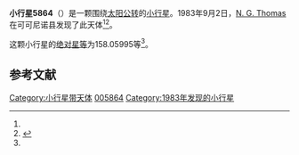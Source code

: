 {{Infobox planet
| bgcolour = #FFFFC0
| name = 5864 Montgolfier
| symbol = 
| image = 
| caption = 
| discovery = yes
| discovery_ref = 
| discoverer = [[N._G._Thomas|N. G. Thomas]]
| discovery_site = [[可可尼诺县|可可尼诺县]] 
| discovered = 1983年9月2日
| designations = yes
| mp_name = 
| named_after = 
| alt_names = 1983 RC4/ 1987 OF
| mp_category = [[主带小行星|主带小行星]]
| orbit_ref = <ref name="a">[http://ssd.jpl.nasa.gov/sbdb.cgi?sstr=5864 5864 Montgolfier] {{Wayback|url=http://ssd.jpl.nasa.gov/sbdb.cgi?sstr=5864 |date=20140928123258 }}，小行星數據庫瀏覽器（JPL Small-Body Database Browser）－[[美国国家航空航天局|美国国家航空航天局]]喷气推进实验室</ref>
| epoch = 2456400.5 (2013年4月18日更新)
| aphelion = {{convert|3.3816588|AU|km|3|abbr=on|lk=out}}
| perihelion = {{convert|1.7370468|AU|km|3|abbr=on}}
| semimajor = {{convert|2.5593528|AU|km|3|abbr=on}}
| eccentricity = 0.3212945
| period = 1495.524891 [[日|日]]<br />4.09[[儒略年|儒略年]]
| avg_speed = 
| inclination = 8.25155
| asc_node = 149.08046
| mean_anomaly = 
| arg_peri = 158.05995
| satellites = 
| physical_characteristics = yes
| dimensions = 
| mass = 
| density = 
| surface_grav = 
| escape_velocity = 
| sidereal_day = 
| axial_tilt = 
| pole_ecliptic_lat = 
| pole_ecliptic_lon = 
| albedo = 
| temperatures= 
| temp_name1 = 
| mean_temp_1 = 
| max_temp_1 = 
| temp_name2 = 
| max_temp_2 = 
| spectral_type = 
| abs_magnitude = 158.05995
}}

'''小行星5864'''（{{lang-en|5864 Montgolfier}}）是一颗围绕[[太阳|太阳]][[公转|公转]]的[[小行星|小行星]]。1983年9月2日，[[N._G._Thomas|N. G. Thomas]]在可可尼诺县发现了此天体<ref name="a" /><ref>{{cite news|title=小行星列表|url=http://cfa-www.harvard.edu/iau/lists/NumberedMPs.txt|accessdate=2013-07-08|newspaper=哈佛大学|archive-date=2008-05-17|archive-url=https://web.archive.org/web/20080517010638/http://cfa-www.harvard.edu/iau/lists/NumberedMPs.txt|dead-url=no}}</ref>。

这颗小行星的[[绝对星等|绝对星等]]为158.05995等<ref name="a" />。

==参考文献==
{{reflist}}
{{Minor Planet Number|[[小行星5863|小行星5863]]|[[小行星5865|小行星5865]]}}

{{小天体}}

[[Category:小行星带天体|Category:小行星带天体]]
[[Category:艾琳達族|005864]]
[[Category:1983年发现的小行星|Category:1983年发现的小行星]]

{{asteroid-stub}}